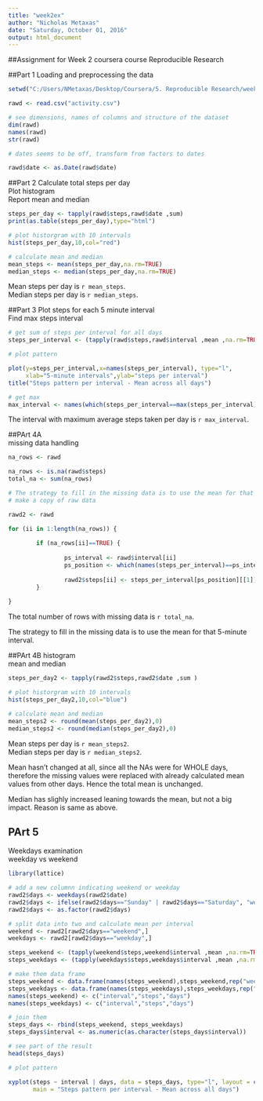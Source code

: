 ---
title: "week2ex"
author: "Nicholas Metaxas"
date: "Saturday, October 01, 2016"
output: html_document
---

##Assignment for Week 2 coursera course Reproducible Research 

##Part 1
Loading and preprocessing the data

```{r loadprocess, echo=TRUE}

setwd("C:/Users/NMetaxas/Desktop/Coursera/5. Reproducible Research/week2")

rawd <- read.csv("activity.csv")

# see dimensions, names of columns and structure of the dataset
dim(rawd)
names(rawd)
str(rawd)

# dates seems to be off, transform from factors to dates

rawd$date <- as.Date(rawd$date)

```

##Part 2
Calculate total steps per day  
Plot histogram  
Report mean and median  

```{r meansteps, echo=TRUE,fig.path ='figure/'}

steps_per_day <- tapply(rawd$steps,rawd$date ,sum)
print(as.table(steps_per_day),type="html")

# plot historgram with 10 intervals
hist(steps_per_day,10,col="red")

# calculate mean and median
mean_steps <- mean(steps_per_day,na.rm=TRUE)
median_steps <- median(steps_per_day,na.rm=TRUE)
```

Mean steps per day is `r mean_steps`.   
Median steps per day is `r median_steps`.  

##Part 3
Plot steps for each 5 minute interval  
Find max steps interval  


```{r interval, echo=TRUE,fig.path ='figure/'}
# get sum of steps per interval for all days
steps_per_interval <- (tapply(rawd$steps,rawd$interval ,mean ,na.rm=TRUE))

# plot pattern

plot(y=steps_per_interval,x=names(steps_per_interval), type="l",
     xlab="5-minute intervals",ylab="steps per interval")
title("Steps pattern per interval - Mean across all days")

# get max
max_interval <- names(which(steps_per_interval==max(steps_per_interval)))
```

 The interval with maximum average steps taken per day is `r max_interval`.  


##PArt 4A  
missing data handling  

```{r missingdata, echo=TRUE}

na_rows <- rawd

na_rows <- is.na(rawd$steps)
total_na <- sum(na_rows)

# The strategy to fill in the missing data is to use the mean for that 5-minute interval.
# make a copy of raw data

rawd2 <- rawd

for (ii in 1:length(na_rows)) {
        
        if (na_rows[ii]==TRUE) {
                
                ps_interval <- rawd$interval[ii]
                ps_position <- which(names(steps_per_interval)==ps_interval)
                
                rawd2$steps[ii] <- steps_per_interval[ps_position][[1]]
        }
        
}

```

The total number of rows with missing data is `r total_na`.  

The strategy to fill in the missing data is to use the mean for that 5-minute interval.  

##PArt 4B
histogram  
mean and median  

```{r historaw2, echo=TRUE,fig.path ='figure/'}

steps_per_day2 <- tapply(rawd2$steps,rawd2$date ,sum )

# plot historgram with 10 intervals
hist(steps_per_day2,10,col="blue")

# calculate mean and median
mean_steps2 <- round(mean(steps_per_day2),0)
median_steps2 <- round(median(steps_per_day2),0)
```

Mean steps per day is `r mean_steps2`.  
Median steps per day is `r median_steps2`.  

Mean hasn't changed at all, since all the NAs were for WHOLE days, therefore the missing values were replaced with already calculated mean values from other days. Hence the total mean is unchanged.  

Median has slighly increased leaning towards the mean, but not a big impact. Reason is same as above.  


## PArt 5
Weekdays examination  
weekday vs weekend  


```{r weekdays, echo=TRUE,fig.path ='figure/'}
library(lattice)

# add a new columnn indicating weekend or weekday
rawd2$days <- weekdays(rawd2$date)
rawd2$days <- ifelse(rawd2$days=="Sunday" | rawd2$days=="Saturday", "weekend","weekday")
rawd2$days <- as.factor(rawd2$days)

# split data into two and calculate mean per interval
weekend <- rawd2[rawd2$days=="weekend",]
weekdays <- rawd2[rawd2$days=="weekday",]

steps_weekend <- (tapply(weekend$steps,weekend$interval ,mean ,na.rm=TRUE))
steps_weekdays <- (tapply(weekdays$steps,weekdays$interval ,mean ,na.rm=TRUE))

# make them data frame
steps_weekend <- data.frame(names(steps_weekend),steps_weekend,rep("weekend",length(steps_weekend)))
steps_weekdays <- data.frame(names(steps_weekdays),steps_weekdays,rep("weekday",length(steps_weekdays)))
names(steps_weekend) <- c("interval","steps","days")
names(steps_weekdays) <- c("interval","steps","days")

# join them
steps_days <- rbind(steps_weekend, steps_weekdays)
steps_days$interval <- as.numeric(as.character(steps_days$interval))

# see part of the result
head(steps_days)

# plot pattern

xyplot(steps ~ interval | days, data = steps_days, type="l", layout = c(1, 2),
       main = "Steps pattern per interval - Mean across all days")


```




